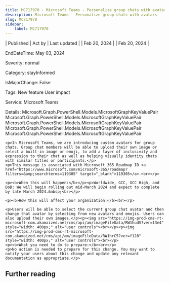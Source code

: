 ```yaml
---
title: MC717970 - Microsoft Teams - Personalize group chats with avatars
description: Microsoft Teams - Personalize group chats with avatars
slug: MC717970
sidebar:
    label: MC717970
---
```



| Published | Act by | Last updated |
| Feb 20, 2024 |  | Feb 20, 2024 |

EndDateTime: May 03, 2024

Severity: normal

Category: stayInformed

IsMajorChange: False

Tags: New feature User impact

Service: Microsoft Teams

Details: Microsoft.Graph.PowerShell.Models.MicrosoftGraphKeyValuePair Microsoft.Graph.PowerShell.Models.MicrosoftGraphKeyValuePair Microsoft.Graph.PowerShell.Models.MicrosoftGraphKeyValuePair Microsoft.Graph.PowerShell.Models.MicrosoftGraphKeyValuePair Microsoft.Graph.PowerShell.Models.MicrosoftGraphKeyValuePair

```
<p>In Microsoft Teams, we are introducing custom avatars for group chats. Group chat members will be able to upload their own image or select a built-in image or emoji, to add a layer of inclusivity and expression to their chat as well as helping visually identity chats with similar titles or participants.</p>
<p>This message is associated with Microsoft 365 Roadmap ID <a href="https://www.microsoft.com/microsoft-365/roadmap?filters=&amp;searchterms=119305" target="_blank">119305</a>.<br></p>

<p><b>When this will happen:</b></p><p>Worldwide, GCC, GCC High, and DoD: We will begin rolling out mid-March 2024 and expect to complete by late March 2024.&nbsp;<br></p>

<p><b>How this will affect your organization:</b><br></p>

<p>Users will be able to select the current group chat avatar and then change that avatar by selecting from new avatars and emojis. Users can also upload their own images.</p><p><img src="https://img-prod-cms-rt-microsoft-com.akamaized.net/cms/api/am/imageFileData/RW1hudS?ver=13e4" style="width: 400px;" alt="user controls"><br></p><p><img src="https://img-prod-cms-rt-microsoft-com.akamaized.net/cms/api/am/imageFileData/RW1hrC5?ver=f128" style="width: 400px;" alt="user controls"><br></p>
<p><b>What you need to do to prepare:</b><br></p>
<p>No action is needed to prepare for this change. You may want to notify your users about this change and update any relevant documentation as appropriate.</p>
```

## Further reading
